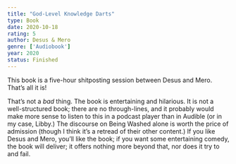 ```yaml
---
title: "God-Level Knowledge Darts"
type: Book
date: 2020-10-18
rating: 5
author: Desus & Mero	
genre: ['Audiobook']
year: 2020
status: Finished
---
```


This book is a five-hour shitposting session between Desus and Mero. That’s all it is!

That’s not a _bad_ thing. The book is entertaining and hilarious. It is not a well-structured book; there are no through-lines, and it probably would make more sense to listen to this in a podcast player than in Audible (or in my case, Libby.) The discourse on Being Washed alone is worth the price of admission (though I think it’s a retread of their other content.) If you like Desus and Mero, you’ll like the book; if you want some entertaining comedy, the book will deliver; it offers nothing more beyond that, nor does it try to and fail.
